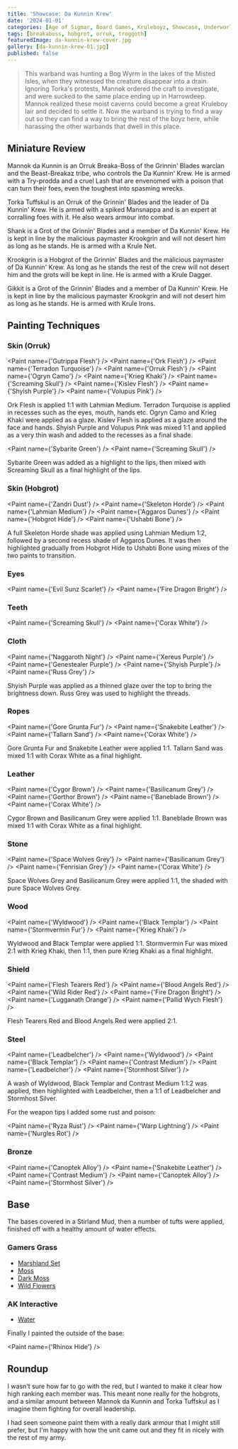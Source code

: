 ```yaml
---
title: 'Showcase: Da Kunnin Krew'
date: '2024-01-01'
categories: [Age of Sigmar, Board Games, Kruleboyz, Showcase, Underworlds]
tags: [breakaboss, hobgrot, orruk, troggoth]
featuredImage: da-kunnin-krew-cover.jpg
gallery: [da-kunnin-krew-01.jpg]
published: false
---
```



> This warband was hunting a Bog Wyrm in the lakes of the Misted Isles, when they witnessed the creature disappear into
> a drain. Ignoring Torka's protests, Mannok ordered the craft to investigate, and were sucked to the same place ending
> up in Harrowdeep. Mannok realized these moist caverns could become a great Kruleboy lair and decided to settle it.
> Now the warband is trying to find a way out so they can find a way to bring the rest of the boyz here, while
> harassing the other warbands that dwell in this place.

## Miniature Review

Mannok da Kunnin is an Orruk Breaka-Boss of the Grinnin' Blades warclan and the Beast-Breakaz tribe, who controls the
Da Kunnin' Krew. He is armed with a Try-prodda and a cruel Lash that are envenomed with a poison that can turn their
foes, even the toughest into spasming wrecks.

Torka Tuffskul is an Orruk of the Grinnin' Blades and the leader of Da Kunnin' Krew. He is armed with a spiked
Mansnappa and is an expert at corralling foes with it. He also wears armour into combat.

Shank is a Grot of the Grinnin' Blades and a member of Da Kunnin' Krew. He is kept in line by the malicious paymaster
Krookgrin and will not desert him as long as he stands. He is armed with a Krule Net.

Krookgrin is a Hobgrot of the Grinnin' Blades and the malicious paymaster of Da Kunnin' Krew. As long as he stands the
rest of the crew will not desert him and the grots will be kept in line. He is armed with a Krule Dagger.

Gikkit is a Grot of the Grinnin' Blades and a member of Da Kunnin' Krew. He is kept in line by the malicious paymaster
Krookgrin and will not desert him as long as he stands. He is armed with Krule Irons.

## Painting Techniques

### Skin (Orruk)

<Paint name={'Gutrippa Flesh'} />
<Paint name={'Ork Flesh'} />
<Paint name={'Terradon Turquoise'} />
<Paint name={'Orruk Flesh'} />
<Paint name={'Ogryn Camo'} />
<Paint name={'Krieg Khaki'} />
<Paint name={'Screaming Skull'} />
<Paint name={'Kislev Flesh'} />
<Paint name={'Shyish Purple'} />
<Paint name={'Volupus Pink'} />

Ork Flesh is applied 1:1 with Lahmian Medium. Terradon Turquoise is applied in recesses such as the eyes, mouth,
hands etc. Ogryn Camo and Krieg Khaki were applied as a glaze. Kislev Flesh is applied as a glaze around the face and
hands. Shyish Purple and Volupus Pink was mixed 1:1 and applied as a very thin wash and added to the recesses as a final
shade.

<Paint name={'Sybarite Green'} />
<Paint name={'Screaming Skull'} />

Sybarite Green was added as a highlight to the lips, then mixed with Screaming Skull as a final highlight of the lips.

### Skin (Hobgrot)

<Paint name={'Zandri Dust'} />
<Paint name={'Skeleton Horde'} />
<Paint name={'Lahmian Medium'} />
<Paint name={'Aggaros Dunes'} />
<Paint name={'Hobgrot Hide'} />
<Paint name={'Ushabti Bone'} />

A full Skeleton Horde shade was applied using Lahmian Medium 1:2, followed by a second recess shade of Aggaros Dunes.
It was then highlighted gradually from Hobgrot Hide to Ushabti Bone using mixes of the two paints to transition.

### Eyes

<Paint name={'Evil Sunz Scarlet'} />
<Paint name={'Fire Dragon Bright'} />

### Teeth

<Paint name={'Screaming Skull'} />
<Paint name={'Corax White'} />

### Cloth

<Paint name={'Naggaroth Night'} />
<Paint name={'Xereus Purple'} />
<Paint name={'Genestealer Purple'} />
<Paint name={'Shyish Purple'} />
<Paint name={'Russ Grey'} />

Shyish Purple was applied as a thinned glaze over the top to bring the brightness down. Russ Grey was used to highlight
the threads.

### Ropes

<Paint name={'Gore Grunta Fur'} />
<Paint name={'Snakebite Leather'} />
<Paint name={'Tallarn Sand'} />
<Paint name={'Corax White'} />

Gore Grunta Fur and Snakebite Leather were applied 1:1. Tallarn Sand was mixed 1:1 with Corax White as a final
highlight.

### Leather

<Paint name={'Cygor Brown'} />
<Paint name={'Basilicanum Grey'} />
<Paint name={'Gorthor Brown'} />
<Paint name={'Baneblade Brown'} />
<Paint name={'Corax White'} />

Cygor Brown and Basilicanum Grey were applied 1:1. Baneblade Brown was mixed 1:1 with Corax White as a final highlight.

### Stone

<Paint name={'Space Wolves Grey'} />
<Paint name={'Basilicanum Grey'} />
<Paint name={'Fenrisian Grey'} />
<Paint name={'Corax White'} />

Space Wolves Grey and Basilicanum Grey were applied 1:1, the shaded with pure Space Wolves Grey.

### Wood

<Paint name={'Wyldwood'} />
<Paint name={'Black Templar'} />
<Paint name={'Stormvermin Fur'} />
<Paint name={'Krieg Khaki'} />

Wyldwood and Black Templar were applied 1:1. Stormvermin Fur was mixed 2:1 with Krieg Khaki, then 1:1, then pure
Krieg Khaki as a final highlight.

### Shield

<Paint name={'Flesh Tearers Red'} />
<Paint name={'Blood Angels Red'} />
<Paint name={'Wild Rider Red'} />
<Paint name={'Fire Dragon Bright'} />
<Paint name={'Lugganath Orange'} />
<Paint name={'Pallid Wych Flesh'} />

Flesh Tearers Red and Blood Angels Red were applied 2:1.

### Steel

<Paint name={'Leadbelcher'} />
<Paint name={'Wyldwood'} />
<Paint name={'Black Templar'} />
<Paint name={'Contrast Medium'} />
<Paint name={'Leadbelcher'} />
<Paint name={'Stormhost Silver'} />

A wash of Wyldwood, Black Templar and Contrast Medium 1:1:2 was applied, then highlighted with Leadbelcher, then
a 1:1 of Leadbelcher and Stormhost Silver.

For the weapon tips I added some rust and poison:

<Paint name={'Ryza Rust'} />
<Paint name={'Warp Lightning'} />
<Paint name={'Nurgles Rot'} />

### Bronze

<Paint name={'Canoptek Alloy'} />
<Paint name={'Snakebite Leather'} />
<Paint name={'Contrast Medium'} />
<Paint name={'Canoptek Alloy'} />
<Paint name={'Stormhost Silver'} />

## Base

The bases covered in a Stirland Mud, then a number of tufts were applied, finished off with a healthy amount of
water effects.

### Gamers Grass

- [Marshland Set](https://gamersgrass.com/product/marshland-set/)
- [Moss](https://gamersgrass.com/product/moss-2mm/)
- [Dark Moss](https://gamersgrass.com/product/dark-moss-2mm/)
- [Wild Flowers](https://gamersgrass.com/product/wild-flowers-set/)

### AK Interactive

- [Water](https://ak-interactive.com/product/puddles-60ml/)

Finally I painted the outside of the base:

<Paint name={'Rhinox Hide'} />

## Roundup

I wasn't sure how far to go with the red, but I wanted to make it clear how high ranking each member was. This meant
none really for the hobgrots, and a similar amount between Mannok da Kunnin and Torka Tuffskul as I imagine them
fighting for overall leadership.

I had seen someone paint them with a really dark armour that I might still prefer, but I'm happy with how the unit came
out and they fit in nicely with the rest of my army.
